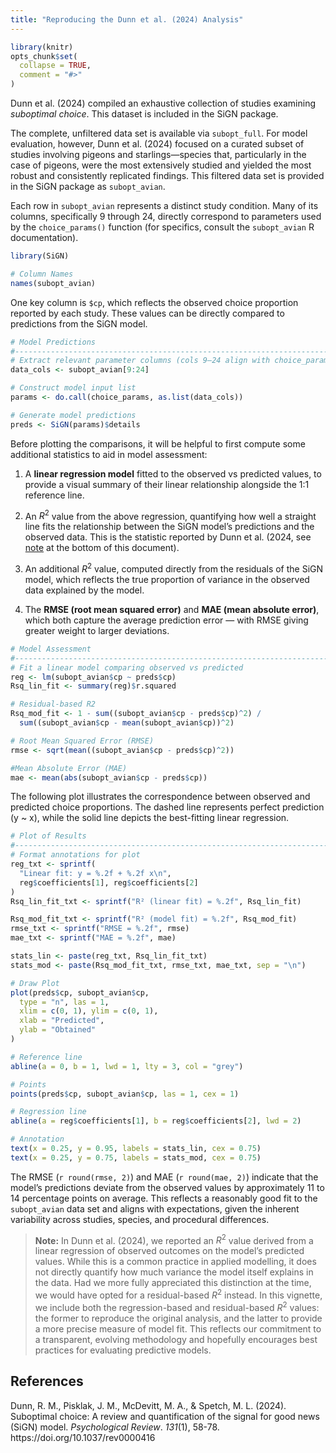 ```yaml
---
title: "Reproducing the Dunn et al. (2024) Analysis"
---
```


```r
library(knitr)
opts_chunk$set(
  collapse = TRUE,
  comment = "#>"
)
```

Dunn et al. (2024) compiled an exhaustive collection of studies examining *suboptimal choice*. This dataset is included in the SiGN package.

The complete, unfiltered data set is available via `subopt_full`. For model evaluation, however, Dunn et al. (2024) focused on a curated subset of studies involving pigeons and starlings—species that, particularly in the case of pigeons, were the most extensively studied and yielded the most robust and consistently replicated findings. This filtered data set is provided in the SiGN package as `subopt_avian`.

Each row in `subopt_avian` represents a distinct study condition. Many of its columns, specifically 9 through 24, directly correspond to parameters used by the `choice_params()` function (for specifics, consult the `subopt_avian` R documentation).

```r
library(SiGN)

# Column Names
names(subopt_avian)
```

One key column is `$cp`, which reflects the observed choice proportion reported by each study. These values can be directly compared to predictions from the SiGN model.

```r
# Model Predictions
#-------------------------------------------------------------------------------
# Extract relevant parameter columns (cols 9–24 align with choice_params())
data_cols <- subopt_avian[9:24]

# Construct model input list
params <- do.call(choice_params, as.list(data_cols))

# Generate model predictions
preds <- SiGN(params)$details
```

Before plotting the comparisons, it will be helpful to first compute some additional statistics to aid in model assessment:

1. A **linear regression model** fitted to the observed vs predicted values, to provide a visual summary of their linear relationship alongside the 1:1 reference line.

2. An $R^2$ value from the above regression, quantifying how well a straight line fits the relationship between the SiGN model's predictions and the observed data. This is the statistic reported by Dunn et al. (2024, see [note](#residual-r2) at the bottom of this document).

3. An additional $R^2$ value, computed directly from the residuals of the SiGN model, which reflects the true proportion of variance in the observed data explained by the model.

4. The **RMSE (root mean squared error)** and **MAE (mean absolute error)**, which both capture the average prediction error — with RMSE giving greater weight to larger deviations.

```r
# Model Assessment
#-------------------------------------------------------------------------------
# Fit a linear model comparing observed vs predicted
reg <- lm(subopt_avian$cp ~ preds$cp)
Rsq_lin_fit <- summary(reg)$r.squared

# Residual-based R2
Rsq_mod_fit <- 1 - sum((subopt_avian$cp - preds$cp)^2) / 
  sum((subopt_avian$cp - mean(subopt_avian$cp))^2)

# Root Mean Squared Error (RMSE)
rmse <- sqrt(mean((subopt_avian$cp - preds$cp)^2))

#Mean Absolute Error (MAE)
mae <- mean(abs(subopt_avian$cp - preds$cp))
```

The following plot illustrates the correspondence between observed and predicted choice proportions. The dashed line represents perfect prediction (y ~ x), while the solid line depicts the best-fitting linear regression.

```r
# Plot of Results
#-------------------------------------------------------------------------------
# Format annotations for plot
reg_txt <- sprintf(
  "Linear fit: y = %.2f + %.2f x\n",
  reg$coefficients[1], reg$coefficients[2]
)
Rsq_lin_fit_txt <- sprintf("R² (linear fit) = %.2f", Rsq_lin_fit)

Rsq_mod_fit_txt <- sprintf("R² (model fit) = %.2f", Rsq_mod_fit)
rmse_txt <- sprintf("RMSE = %.2f", rmse)
mae_txt <- sprintf("MAE = %.2f", mae)

stats_lin <- paste(reg_txt, Rsq_lin_fit_txt)
stats_mod <- paste(Rsq_mod_fit_txt, rmse_txt, mae_txt, sep = "\n")

# Draw Plot
plot(preds$cp, subopt_avian$cp,
  type = "n", las = 1,
  xlim = c(0, 1), ylim = c(0, 1),
  xlab = "Predicted",
  ylab = "Obtained"
)

# Reference line
abline(a = 0, b = 1, lwd = 1, lty = 3, col = "grey")

# Points
points(preds$cp, subopt_avian$cp, las = 1, cex = 1)

# Regression line
abline(a = reg$coefficients[1], b = reg$coefficients[2], lwd = 2)

# Annotation
text(x = 0.25, y = 0.95, labels = stats_lin, cex = 0.75)
text(x = 0.25, y = 0.75, labels = stats_mod, cex = 0.75)
```

The RMSE (`r round(rmse, 2)`) and MAE (`r round(mae, 2)`) indicate that the model's predictions deviate from the observed values by approximately 11 to 14 percentage points on average. This reflects a reasonably good fit to the `subopt_avian` data set and aligns with expectations, given the inherent variability across studies, species, and procedural differences.

> **Note:**<span id="residual-r2"></span>
> In Dunn et al. (2024), we reported an $R^2$ value derived from a linear regression of observed outcomes on the model's predicted values. While this is a common practice in applied modelling, it does not directly quantify how much variance the model itself explains in the data. Had we more fully appreciated this distinction at the time, we would have opted for a residual-based $R^2$ instead. In this vignette, we include both the regression-based and residual-based $R^2$ values: the former to reproduce the original analysis, and the latter to provide a more precise measure of model fit. This reflects our commitment to a transparent, evolving methodology and hopefully encourages best practices for evaluating predictive models.

## References

Dunn, R. M., Pisklak, J. M., McDevitt, M. A., & Spetch, M. L. (2024). Suboptimal choice: A review and quantification of the signal for good news (SiGN) model. *Psychological Review*. *131*(1), 58-78. https://doi.org/10.1037/rev0000416


